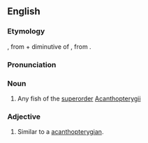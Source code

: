 ==English==

===Etymology===
{{etyl|NL.}} , from {{term|acantho||thorn|lang=la}} + {{etyl|grc}} {{term|pterugion|lang=grc}} diminutive of {{term|pterux||wing, fin|lang=grc}}, from {{term|pteron||feather, wing|lang=grc}}. {{rfscript|grc}}

===Pronunciation===
{{a|US}} {{IPA|/ˌæk.æn.ˌθɑp.tə.ˈɹɪdʒ.i.ən/}}

===Noun===
{{en-noun}}

# {{context|zoology}} Any fish of the [[superorder]] [[Acanthopterygii]]

===Adjective===
{{en-adj|-}}

# {{context|zoology}} Similar to a [[acanthopterygian]].